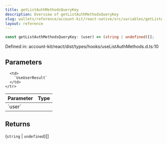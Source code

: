 ```yaml
---
title: getListAuthMethodsQueryKey
description: Overview of getListAuthMethodsQueryKey
slug: wallets/reference/account-kit/react-native/src/variables/getListAuthMethodsQueryKey
layout: reference
---
```


```ts
const getListAuthMethodsQueryKey: (user) => (string | undefined)[];
```

Defined in: account-kit/react/dist/types/hooks/useListAuthMethods.d.ts:10

## Parameters

<table>
  <thead>
    <tr>
      <th align="left">Parameter</th>
      <th align="left">Type</th>
    </tr>
  </thead>

  <tbody>
    <tr>
      <td>
        `user`
      </td>

      <td>
        `UseUserResult`
      </td>
    </tr>

  </tbody>
</table>

## Returns

(`string` | `undefined`)\[]
